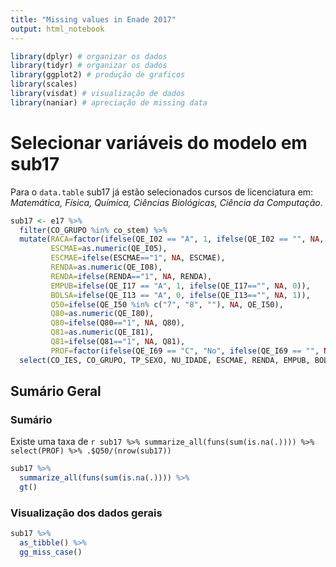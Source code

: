 ```yaml
---
title: "Missing values in Enade 2017"
output: html_notebook
---
```


```r
library(dplyr) # organizar os dados
library(tidyr) # organizar os dados
library(ggplot2) # produção de graficos
library(scales)
library(visdat) # visualização de dados
library(naniar) # apreciação de missing data
```

# Selecionar variáveis do modelo em sub17

Para o `data.table` sub17 já estão selecionados cursos de licenciatura em: _Matemática, Física, Química, Ciências Biológicas, Ciência da Computação_.

```r
sub17 <- e17 %>%
  filter(CO_GRUPO %in% co_stem) %>%
  mutate(RACA=factor(ifelse(QE_I02 == "A", 1, ifelse(QE_I02 == "", NA, 0))),
         ESCMAE=as.numeric(QE_I05),
         ESCMAE=ifelse(ESCMAE=="1", NA, ESCMAE),
         RENDA=as.numeric(QE_I08),
         RENDA=ifelse(RENDA=="1", NA, RENDA),
         EMPUB=ifelse(QE_I17 == "A", 1, ifelse(QE_I17=="", NA, 0)),
         BOLSA=ifelse(QE_I13 == "A", 0, ifelse(QE_I13=="", NA, 1)),
         Q50=ifelse(QE_I50 %in% c("7", "8", ""), NA, QE_I50),
         Q80=as.numeric(QE_I80),
         Q80=ifelse(Q80=="1", NA, Q80),
         Q81=as.numeric(QE_I81),
         Q81=ifelse(Q81=="1", NA, Q81),
         PROF=factor(ifelse(QE_I69 == "C", "No", ifelse(QE_I69 == "", NA, "Yes")))) %>%
  select(CO_IES, CO_GRUPO, TP_SEXO, NU_IDADE, ESCMAE, RENDA, EMPUB, BOLSA, Q50, Q80, Q81, PROF)
```


## Sumário Geral

### Sumário
Existe uma taxa de `r sub17 %>% summarize_all(funs(sum(is.na(.)))) %>% select(PROF) %>% .$Q50/(nrow(sub17))`

```r
sub17 %>%
  summarize_all(funs(sum(is.na(.)))) %>%
  gt()
```


### Visualização dos dados gerais

```r
sub17 %>%
  as_tibble() %>% 
  gg_miss_case()
```

